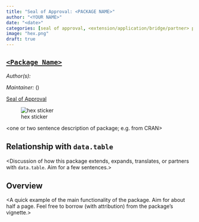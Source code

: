 ```yaml
---
title: "Seal of Approval: <PACKAGE NAME>"
author: "<YOUR NAME>"
date: "<date>"
categories: [seal of approval, <extension/application/bridge/partner> package]
image: "hex.png"
draft: true
---
```


## [`<Package Name>`](<link to package github>)

*Author(s):*	<package authors>

*Maintainer:*	<package maintainer> (<maintainer email>)

[Seal of Approval](<link to PR on data.table github showing approval>)


![<package name> hex sticker](hex.png)

<one or two sentence description of package; e.g. from CRAN>

## Relationship with `data.table`

<Discussion of how this package extends, expands, translates, or partners with `data.table`.  Aim for a few sentences.>


## Overview

<A quick example of the main functionality of the package. Aim for about half a page. Feel free to borrow (with attribution) from the package's vignette.>
